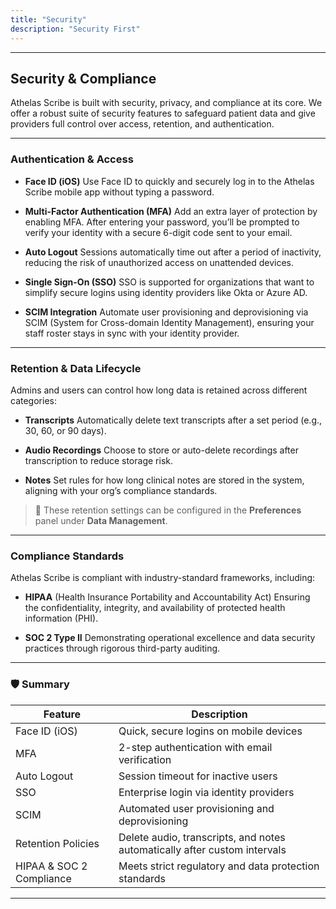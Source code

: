 ```yaml
---
title: "Security"
description: "Security First"
---
```

---

## Security & Compliance

Athelas Scribe is built with security, privacy, and compliance at its core. We offer a robust suite of security features to safeguard patient data and give providers full control over access, retention, and authentication.

---

### Authentication & Access

* **Face ID (iOS)**
  Use Face ID to quickly and securely log in to the Athelas Scribe mobile app without typing a password.

* **Multi-Factor Authentication (MFA)**
  Add an extra layer of protection by enabling MFA. After entering your password, you’ll be prompted to verify your identity with a secure 6-digit code sent to your email.

* **Auto Logout**
  Sessions automatically time out after a period of inactivity, reducing the risk of unauthorized access on unattended devices.

* **Single Sign-On (SSO)**
  SSO is supported for organizations that want to simplify secure logins using identity providers like Okta or Azure AD.

* **SCIM Integration**
  Automate user provisioning and deprovisioning via SCIM (System for Cross-domain Identity Management), ensuring your staff roster stays in sync with your identity provider.

---

### Retention & Data Lifecycle

Admins and users can control how long data is retained across different categories:

* **Transcripts**
  Automatically delete text transcripts after a set period (e.g., 30, 60, or 90 days).

* **Audio Recordings**
  Choose to store or auto-delete recordings after transcription to reduce storage risk.

* **Notes**
  Set rules for how long clinical notes are stored in the system, aligning with your org’s compliance standards.

> 🔧 These retention settings can be configured in the **Preferences** panel under **Data Management**.

---

### Compliance Standards

Athelas Scribe is compliant with industry-standard frameworks, including:

* **HIPAA** (Health Insurance Portability and Accountability Act)
  Ensuring the confidentiality, integrity, and availability of protected health information (PHI).

* **SOC 2 Type II**
  Demonstrating operational excellence and data security practices through rigorous third-party auditing.

---

### 🛡️ Summary

| Feature                  | Description                                                               |
| ------------------------ | ------------------------------------------------------------------------- |
| Face ID (iOS)            | Quick, secure logins on mobile devices                                    |
| MFA                      | 2-step authentication with email verification                             |
| Auto Logout              | Session timeout for inactive users                                        |
| SSO                      | Enterprise login via identity providers                                   |
| SCIM                     | Automated user provisioning and deprovisioning                            |
| Retention Policies       | Delete audio, transcripts, and notes automatically after custom intervals |
| HIPAA & SOC 2 Compliance | Meets strict regulatory and data protection standards                     |

---
